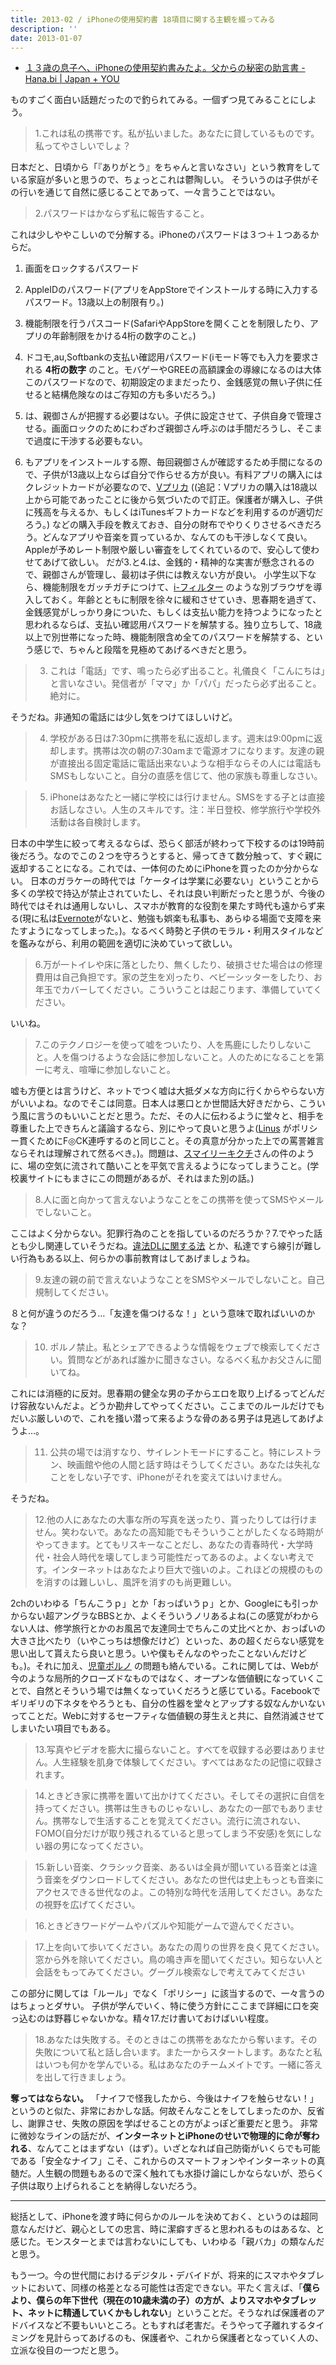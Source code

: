 ```yaml
---
title: 2013-02 / iPhoneの使用契約書 18項目に関する主観を綴ってみる
description: ''
date: 2013-01-07
---
```


- [１３歳の息子へ、iPhoneの使用契約書みたよ。父からの秘密の助言書 - Hana.bi | Japan + YOU](https://hana.bi/2013/01/iphone-keiyaku-kouryakumemo/)

ものすごく面白い話題だったので釣られてみる。一個ずつ見てみることにしよう。

> 1.これは私の携帯です。私が払いました。あなたに貸しているものです。私ってやさしいでしょ？

日本だと、日頃から「『ありがとう』をちゃんと言いなさい」という教育をしている家庭が多いと思うので、ちょっとこれは鬱陶しい。
そういうのは子供がその行いを通じて自然に感じることであって、一々言うことではない。

> 2.パスワードはかならず私に報告すること。

これは少しややこしいので分解する。iPhoneのパスワードは３つ＋１つあるからだ。

1. 画面をロックするパスワード
1. AppleIDのパスワード(アプリをAppStoreでインストールする時に入力するパスワード。13歳以上の制限有り。)
1. 機能制限を行うパスコード(SafariやAppStoreを開くことを制限したり、アプリの年齢制限をかける4桁の数字のこと。)
1. ドコモ,au,Softbankの支払い確認用パスワード(iモード等でも入力を要求される **4桁の数字** のこと。モバゲーやGREEの高額課金の導線になるのは大体このパスワードなので、初期設定のままだったり、金銭感覚の無い子供に任せると結構危険なのはご存知の方も多いだろう。)

1. は、親御さんが把握する必要はない。子供に設定させて、子供自身で管理させる。画面ロックのためにわざわざ親御さん呼ぶのは手間だろうし、そこまで過度に干渉する必要もない。
2. もアプリをインストールする際、毎回親御さんが確認するため手間になるので、子供が13歳以上ならば自分で作らせる方が良い。有料アプリの購入にはクレジットカードが必要なので、[Vプリカ](http://vpc.lifecard.co.jp/) ((追記：Vプリカの購入は18歳以上から可能であったことに後から気づいたので訂正。保護者が購入し、子供に残高を与えるか、もしくはiTunesギフトカードなどを利用するのが適切だろう。) などの購入手段を教えておき、自分の財布でやりくりさせるべきだろう。どんなアプリや音楽を買っているか、なんてのも干渉しなくて良い。Appleが予めレート制限や厳しい審査をしてくれているので、安心して使わせてあげて欲しい。
だが3.と4.は、金銭的・精神的な実害が懸念されるので、親御さんが管理し、最初は子供には教えない方が良い。
小学生以下なら、機能制限をガッチガチにつけて、[i-フィルター](https://itunes.apple.com/jp/app/id455186601) のような別ブラウザを導入しておく。年齢とともに制限を徐々に緩和させていき、思春期を過ぎて、金銭感覚がしっかり身についた、もしくは支払い能力を持つようになったと思われるならば、支払い確認用パスワードを解禁する。独り立ちして、18歳以上で別世帯になった時、機能制限含め全てのパスワードを解禁する、という感じで、ちゃんと段階を見極めてあげるべきだと思う。

> 3. これは「電話」です、鳴ったら必ず出ること。礼儀良く「こんにちは」と言いなさい。発信者が「ママ」か「パパ」だったら必ず出ること。絶対に。

そうだね。非通知の電話には少し気をつけてほしいけど。

> 4. 学校がある日は7:30pmに携帯を私に返却します。週末は9:00pmに返却します。携帯は次の朝の7:30amまで電源オフになります。友達の親が直接出る固定電話に電話出来ないような相手ならその人には電話もSMSもしないこと。自分の直感を信じて、他の家族も尊重しなさい。

> 5. iPhoneはあなたと一緒に学校には行けません。SMSをする子とは直接お話しなさい。人生のスキルです。注：半日登校、修学旅行や学校外活動は各自検討します。

日本の中学生に絞って考えるならば、恐らく部活が終わって下校するのは19時前後だろう。なのでこの２つを守ろうとすると、帰ってきて数分触って、すぐ親に返却することになる。これでは、一体何のためにiPhoneを買ったのか分からない。
日本のガラケーの時代では「ケータイは学業に必要ない」ということから多くの学校で持込が禁止されていたし、それは良い判断だったと思うが、今後の時代ではそれは通用しないし、スマホが教育的な役割を果たす時代も遠からず来る(現に私は[Evernote](http://www.atmarkit.co.jp/ait/articles/1210/24/news108.html)がないと、勉強も娯楽も私事も、あらゆる場面で支障を来たすようになってしまった。)。なるべく時勢と子供のモラル・利用スタイルなどを鑑みながら、利用の範囲を適切に決めていって欲しい。

> 6.万が一トイレや床に落としたり、無くしたり、破損させた場合はの修理費用は自己負担です。家の芝生を刈ったり、ベビーシッターをしたり、お年玉でカバーしてください。こういうことは起こります、準備していてください。

いいね。

> 7.このテクノロジーを使って嘘をついたり、人を馬鹿にしたりしないこと。人を傷つけるような会話に参加しないこと。人のためになることを第一に考え、喧嘩に参加しないこと。

嘘も方便とは言うけど、ネットでつく嘘は大抵ダメな方向に行くからやらない方がいいよね。なのでそこは同意。日本人は悪口とか世間話大好きだから、こういう風に言うのもいいことだと思う。ただ、その人に伝わるように堂々と、相手を尊重した上できちんと議論するなら、別にやって良いと思うよ([Linus](http://ja.wikipedia.org/wiki/%E3%83%AA%E3%83%BC%E3%83%8A%E3%82%B9%E3%83%BB%E3%83%88%E3%83%BC%E3%83%90%E3%83%AB%E3%82%BA) がポリシー貫くためにF◎CK連呼するのと同じこと。その真意が分かった上での罵詈雑言ならそれは理解されて然るべき。)。問題は、[スマイリーキクチ](http://d.hatena.ne.jp/fujipon/20110413)さんの件のように、場の空気に流されて酷いことを平気で言えるようになってしまうこと。(学校裏サイトにもまさにこの問題があるが、それはまた別の話。)

> 8.人に面と向かって言えないようなことをこの携帯を使ってSMSやメールでしないこと。

ここはよく分からない。犯罪行為のことを指しているのだろうか？7.でやった話とも少し関連していそうだね。[違法DLに関する法](http://www.bunka.go.jp/chosakuken/download_qa/index.html) とか、私達ですら線引が難しい行為もある以上、何らかの事前教育はしてあげましょうね。

> 9.友達の親の前で言えないようなことをSMSやメールでしないこと。自己規制してください。

８と何が違うのだろう…「友達を傷つけるな！」という意味で取ればいいのかな？

> 10. ポルノ禁止。私とシェアできるような情報をウェブで検索してください。質問などがあれば誰かに聞きなさい。なるべく私かお父さんに聞いてね。

これには消極的に反対。思春期の健全な男の子からエロを取り上げるってどんだけ容赦ないんだよ。どうか勘弁してやってください。ここまでのルールだけでもだいぶ厳しいので、これを掻い潜って来るような骨のある男子は見逃してあげようよ…。

> 11. 公共の場では消すなり、サイレントモードにすること。特にレストラン、映画館や他の人間と話す時はそうしてください。あなたは失礼なことをしない子です、iPhoneがそれを変えてはいけません。

そうだね。

> 12.他の人にあなたの大事な所の写真を送ったり、貰ったりしては行けません。笑わないで。あなたの高知能でもそういうことがしたくなる時期がやってきます。とてもリスキーなことだし、あなたの青春時代・大学時代・社会人時代を壊してしまう可能性だってあるのよ。よくない考えです。インターネットはあなたより巨大で強いのよ。これほどの規模のものを消すのは難しいし、風評を消すのも尚更難しい。

2chのいわゆる「ちんこうｐ」とか「おっぱいうｐ」とか、Googleにも引っかからない超アングラなBBSとか、よくそういうノリあるよね(この感覚がわからない人は、修学旅行とかのお風呂で友達同士でちんこの丈比べとか、おっぱいの大きさ比べたり（いやこっちは想像だけど）といった、あの超くだらない感覚を思い出して貰えたら良いと思う。いや僕もそんなのやったことないんだけども。)。それに加え、[児童ポルノ](http://dic.nicovideo.jp/a/%E5%85%90%E7%AB%A5%E3%83%9D%E3%83%AB%E3%83%8E) の問題も絡んでいる。これに関しては、Webが今のような局所的クローズドなものではなく、オープンな価値観になっていくことで、自然とそういう場では無くなっていくだろうと感じている。Facebookでギリギリの下ネタをやろうとも、自分の性器を堂々とアップする奴なんかいないってことだ。Webに対するセーフティな価値観の芽生えと共に、自然消滅させてしまいたい項目でもある。

> 13.写真やビデオを膨大に撮らないこと。すべてを収録する必要はありません。人生経験を肌身で体験してください。すべてはあなたの記憶に収録されます。

> 14.ときどき家に携帯を置いて出かけてください。そしてその選択に自信を持ってください。携帯は生きものじゃないし、あなたの一部でもありません。携帯なしで生活することを覚えてください。流行に流されない、FOMO(自分だけが取り残されるていると思ってしまう不安感)を気にしない器の男になってください。

> 15.新しい音楽、クラシック音楽、あるいは全員が聞いている音楽とは違う音楽をダウンロードしてください。あなたの世代は史上もっとも音楽にアクセスできる世代なのよ。この特別な時代を活用してください。あなたの視野を広げてください。

> 16.ときどきワードゲームやパズルや知能ゲームで遊んでください。

> 17.上を向いて歩いてください。あなたの周りの世界を良く見てください。窓から外を除いてください。鳥の鳴き声を聞いてください。知らない人と会話をもってみてください。グーグル検索なしで考えてみてください

この部分に関しては「ルール」でなく「ポリシー」に該当するので、一々言うのはちょっとダサい。
子供が学んでいく、特に使う方針にここまで詳細に口を突っ込むのは野暮じゃないかな。精々17.だけ書いておけばいい程度。

> 18.あなたは失敗する。そのときはこの携帯をあなたから奪います。その失敗について私と話し合います。また一からスタートします。あなたと私はいつも何かを学んでいる。私はあなたのチームメイトです。一緒に答えを出して行きましょう。

**奪ってはならない。** 「ナイフで怪我したから、今後はナイフを触らせない！」というのと似た、非常におかしな話。何故そんなことをしてしまったのか、反省し、謝罪させ、失敗の原因を学ばせることの方がよっぽど重要だと思う。
非常に微妙なラインの話だが、**インターネットとiPhoneのせいで物理的に命が奪われる**、なんてことはまずない（はず）。いざとなれば自己防衛がいくらでも可能である「安全なナイフ」こそ、これからのスマートフォンやインターネットの真髄だ。人生観の問題もあるので深く触れても水掛け論にしかならないが、恐らく子供は取り上げられることを納得しないだろう。

----

総括として、iPhoneを渡す時に何らかのルールを決めておく、というのは超同意なんだけど、親心としての忠言、時に潔癖すぎると思われるものはあるな、と感じた。モンスターとまでは言わないにしても、いわゆる「親バカ」の類なんだと思う。

もう一つ。今の世代間におけるデジタル・デバイドが、将来的にスマホやタブレットにおいて、同様の格差となる可能性は否定できない。平たく言えば、「**僕らより、僕らの年下世代（現在の10歳未満の子）の方が、よりスマホやタブレット、ネットに精通していくかもしれない**」ということだ。そうなれば保護者のアドバイスなど不要もいいところ。ともすれば老害だ。そうやって子離れするタイミングを見計らってあげるのも、保護者や、これから保護者となっていく人の、立派な役目の一つだと思う。
